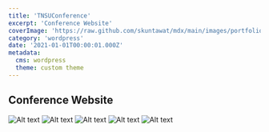 ```yaml
---
title: 'TNSUConference'
excerpt: 'Conference Website'
coverImage: 'https://raw.github.com/skuntawat/mdx/main/images/portfolio/_2021/tnsuconference/tnsuconference-1.png'
category: 'wordpress'
date: '2021-01-01T00:00:01.000Z'
metadata:
  cms: wordpress
  theme: custom theme
---
```


## Conference Website

![Alt text](https://raw.github.com/skuntawat/mdx/main/images/portfolio/_2021/tnsuconference/tnsuconference-2.png)
![Alt text](https://raw.github.com/skuntawat/mdx/main/images/portfolio/_2021/tnsuconference/tnsuconference-3.png)
![Alt text](https://raw.github.com/skuntawat/mdx/main/images/portfolio/_2021/tnsuconference/tnsuconference-4.png)
![Alt text](https://raw.github.com/skuntawat/mdx/main/images/portfolio/_2021/tnsuconference/tnsuconference-5.png)
![Alt text](https://raw.github.com/skuntawat/mdx/main/images/portfolio/_2021/tnsuconference/tnsuconference-6.png)